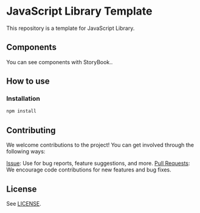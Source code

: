 # JavaScript Library Template

This repository is a template for JavaScript Library.

## Components

You can see components with StoryBook..

## How to use

### Installation

```bash
npm install
```

## Contributing

We welcome contributions to the project! You can get involved through the following ways:

[Issue](./issues): Use for bug reports, feature suggestions, and more.
[Pull Requests](./pulls): We encourage code contributions for new features and bug fixes.

## License

See [LICENSE](./LICENSE).

